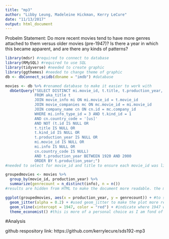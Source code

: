 ```yaml
---
title: "mp3"
author: "Libby Leung, Madeleine Hickman, Kerry LeCure"
date: "11/13/2017"
output: html_document
---
```

Probelm Statement: Do more recent movies tend to have more genres attached to them versus older movies (pre-1947)? Is there a year in which this became apparent, and are there any kinds of patterns?
```r
library(mdsr) #required to connect to database
library(RMySQL) #required to use SQL
library(tidyverse) #needed to create graphic
library(ggthemes) #needed to change theme of graphic
db <- dbConnect_scidb(dbname = "imdb") #database
```
```r
movies <- db %>% #renamed database to make it easier to work with
  dbGetQuery("SELECT DISTINCT mi.movie_id, t.title, t.production_year, mi.info
             FROM aka_title t
             JOIN movie_info mi ON mi.movie_id = t.movie_id
             JOIN movie_companies mc ON mc.movie_id = mi.movie_id
             JOIN company_name cn ON cn.id = mc.company_id
             WHERE mi.info_type_id = 3 AND t.kind_id = 1
             AND cn.country_code = '[us]'
             AND NOT (t.id IS NULL OR
             t.title IS NULL OR
             t.kind_id IS NULL OR
             t.production_year IS NULL OR
             mi.movie_id IS NULL OR
             mi.info IS NULL OR
             cn.country_code IS NULL)
             AND t.production_year BETWEEN 1920 AND 2000
             ORDER BY t.production_year;")
#needed to select for movie_id and title to ensure each movie_id was linked to a specific title, and then sort data by movie_id. production_year and info needed to know what genres were used and when the movies were produced. movie_info was joined to aka_title to obtain the production dates and kind_id and movie_companies was joined to movie_id to later join company_name to mc.company_id in order to sort for movies that were only created in the US, as the problem deals with Hollywood movies. mi.info_type_id = 3 was used in order to select for the genres of the movies and t.kind_id = 1 was used to select for movies. we then took out data with NA listed for the categories we were using. we sorted t.production_year for between 1920 and 2000 as a way to trim down data, as Hollywood experienced a boom in the 1920s and 2000 felt like an appropriate modern stopping point to us. the films were then sorted by t.production_year.

groupedmovies <- movies %>%
  group_by(movie_id, production_year) %>%
  summarize(genrecount = n_distinct(info), n = n())
#results are hidden from HTML to make the document more readable. the moveis were grouped by movie_id and production_year so as to make the summarize function give each movie its own count of distinct genres. n was created but not used in the final graph.
```
```r
ggplot(groupedmovies, aes(x = production_year, y = genrecount)) + #to show the different movies and the amounts of genres they have based on the year they were produced.
  geom_jitter(alpha = 0.2) + #used geom_jitter to make the plot more readable.
  geom_vline(xintercept = 1947, color = "red") + #indicate where 1947 was, a year that was specifically mentioned in the problem statement.
  theme_economist() #this is more of a personal choice as I am fond of this theme.
```

#Analysis


github respository link: https://github.com/kerrylecure/sds192-mp3